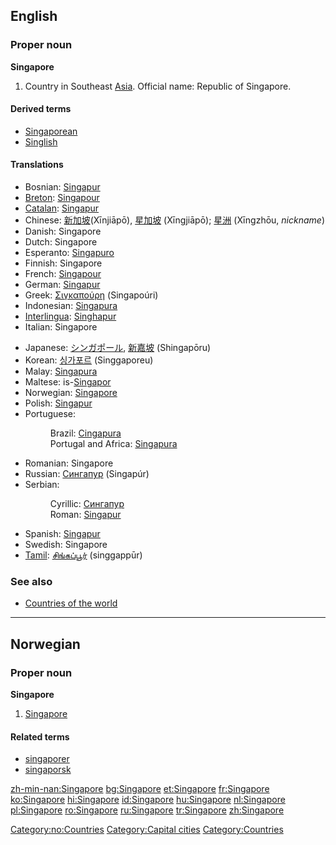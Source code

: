 ==English==
{{wikipedia}}

===Proper noun===
'''Singapore'''

# Country in Southeast [[Asia]]. Official name: Republic of Singapore.

====Derived terms====
*[[Singaporean]]
*[[Singlish]]

====Translations====
{{top}}
*Bosnian: [[Singapur#Bosnian|Singapur]] {{m}}
*[[Breton]]: [[Singapour]]
*[[Catalan]]: [[Singapur]]
*Chinese: [[新加坡]](Xīnjiāpō), [[星加坡]] (Xīngjiāpō); [[星洲]] (Xīngzhōu, ''nickname'')
*Danish: Singapore
*Dutch: Singapore
*Esperanto: [[Singapuro]]
*Finnish: Singapore
*French: [[Singapour]] {{m}}
*German: [[Singapur]]
*Greek: [[Σιγκαπούρη]] (Singapoúri) {{f}}
*Indonesian: [[Singapura]]
*[[Interlingua]]: [[Singhapur]]
*Italian: Singapore {{f}}
{{mid}}
*Japanese: [[シンガポール]], [[新嘉坡]] (Shingapōru)
*Korean: [[싱가포르]] (Singgaporeu)
*Malay: [[Singapura]]
*Maltese: is-[[Singapor]]
*Norwegian: [[#Norwegian|Singapore]]
*Polish: [[Singapur]]
*Portuguese:
*:Brazil: [[Cingapura]]
*:Portugal and Africa: [[Singapura]] {{f}}
*Romanian: Singapore
*Russian: [[Сингапур]] (Singapúr) {{m}}
*Serbian:
*:Cyrillic: [[Сингапур#Serbian|Сингапур]] {{m}}
*:Roman: [[Singapur#Serbian|Singapur]] {{m}}
*Spanish: [[Singapur]] {{m}}
*Swedish: Singapore
*[[Tamil]]: [[சிங்கப்பூர்]] (singgappūr)
{{bottom}}

===See also===
*[[Countries of the world]]

----

==Norwegian==

===Proper noun===
'''Singapore'''

# [[#English|Singapore]]

====Related terms====
*[[singaporer]]
*[[singaporsk]]

[[Category:no:Countries]]
[[Category:Capital cities]]
[[Category:Countries]]

[[zh-min-nan:Singapore]]
[[bg:Singapore]]
[[et:Singapore]]
[[fr:Singapore]]
[[ko:Singapore]]
[[hi:Singapore]]
[[id:Singapore]]
[[hu:Singapore]]
[[nl:Singapore]]
[[pl:Singapore]]
[[ro:Singapore]]
[[ru:Singapore]]
[[tr:Singapore]]
[[zh:Singapore]]